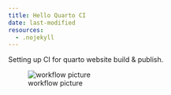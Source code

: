 ```yaml
---
title: Hello Quarto CI
date: last-modified
resources:
  - .nojekyll
---
```

Setting up CI for quarto website build & publish.

![workflow picture](image/badge.svg)

